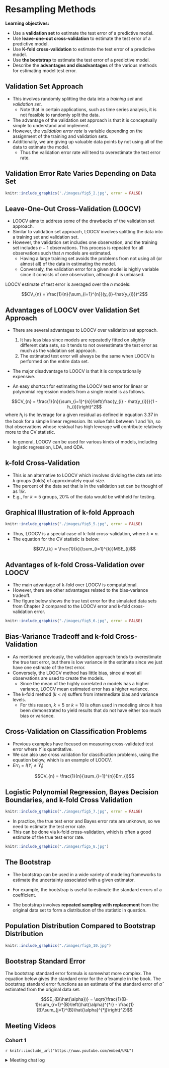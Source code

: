 # Resampling Methods

**Learning objectives:**

- Use a **validation set** to estimate the test error of a predictive model. 
- Use **leave-one-out cross-validation** to estimate the test error of a predictive model. 
- Use **K-fold cross-validation** to estimate the test error of a predictive model. 
- Use **the bootstrap** to estimate the test error of a predictive model. 
- Describe the **advantages and disadvantages** of the various methods for estimating model test error. 

## Validation Set Approach

- This involves randomly splitting the data into a *training set* and *validation set*.
  - Note that in certain applications, such as time series analysis, it is not feasible to randomly split the data.
- The advantage of the validation set approach is that it is conceptually simple to understand and implement.
- However, the *validation error rate* is variable depending on the assignment of the training and validation sets.
- Additionally, we are giving up valuable data points by not using all of the data to estimate the model.
  - Thus the validation error rate will tend to overestimate the test error rate.
  
## Validation Error Rate Varies Depending on Data Set
```r

knitr::include_graphics('./images/fig5_2.jpg', error = FALSE)
```
## Leave-One-Out Cross-Validation (LOOCV)

- LOOCV aims to address some of the drawbacks of the validation set approach.
- Similar to validation set approach, LOOCV involves splitting the data into a training set and validation set.
- However, the validation set includes one observation, and the training set includes $n-1$ observations. This process is repeated for all observations such that $n$ models are estimated.
  - Having a large training set avoids the problems from not using all (or almost all) of the data in estimating the model.
  - Conversely, the validation error for a given model is highly variable since it consists of one observation, although it is unbiased.

LOOCV estimate of test error is averaged over the $n$ models:

$$CV_{n} = \frac{1}{n}{\sum_{i=1}^{n}}(y_{i}-\hat{y_{i}})^2$$

## Advantages of LOOCV over Validation Set Approach

- There are several advantages to LOOCV over validation set approach.
  1. It has less bias since models are repeatedly fitted on slightly different data sets, so it tends to not overestimate the test error as much as the validation set approach.
  2. The estimated test error will always be the same when LOOCV is performed on the entire data set.
  
- The major disadvantage to LOOCV is that it is computationally expensive.

- An easy shortcut for estimating the LOOCV test error for linear or polynomial regression models from a single model is as follows.

$$CV_{n} = \frac{1}{n}{\sum_{i=1}^{n}}\left(\frac{y_{i} - \hat{y_{i}}}{1 - h_{i}}\right)^2$$
where $h_{i}$ is the leverage for a given residual as defined in equation 3.37 in the book for a simple linear regression. Its value falls between 1 and $1/n$, so that observations whose residual has high leverage will contribute relatively more to the CV statistic.

- In general, LOOCV can be used for various kinds of models, including logistic regression, LDA, and QDA. 

## k-fold Cross-Validation

- This is an alternative to LOOCV which involves dividing the data set into $k$ groups (folds) of approximately equal size. 
- The percent of the data set that is in the validation set can be thought of as $1/k$.
 - E.g., for $k=5$ groups, 20% of the data would be withheld for testing.
 
## Graphical Illustration of k-fold Approach

```r

knitr::include_graphics("./images/fig5_5.jpg", error = FALSE)

```
- Thus, LOOCV is a special case of k-fold cross-validation, where $k=n$.
- The equation for the CV statistic is below:

$$CV_{k} = \frac{1}{k}{\sum_{i=1}^{k}}MSE_{i}$$ 

## Advantages of k-fold Cross-Validation over LOOCV

- The main advantage of k-fold over LOOCV is computational.
- However, there are other advantages related to the bias-variance tradeoff.
- The figure below shows the true test error for the simulated data sets from Chapter 2 compared to the LOOCV error and k-fold cross-validation error.

```r

knitr::include_graphics("./images/fig5_6.jpg", error = FALSE)
```

## Bias-Variance Tradeoff and k-fold Cross-Validation

- As mentioned previously, the validation approach tends to overestimate the true test error, but there is low variance in the estimate since we just have one estimate of the test error.
- Conversely, the LOOCV method has little bias, since almost all observations are used to create the models. 
  - Since the mean of the highly correlated $n$ models has a higher variance, LOOCV mean estimated error has a higher variance.
- The k-fold method ($k<n$) suffers from intermediate bias and variance levels.
  - For this reason, $k=5$ or $k=10$ is often used in modeling since it has been demonstrated to yield results that do not have either too much bias or variance.
  
## Cross-Validation on Classification Problems

- Previous examples have focused on measuring cross-validated test error where $Y$ is quantitative. 
- We can also use cross validation for classification problems, using the equation below, which is an example of LOOCV.
- $Err_{i} = I(Y_{i}\neq\hat{Y}_{i})$

$$CV_{n} = \frac{1}{n}{\sum_{i=1}^{n}}Err_{i}$$

## Logistic Polynomial Regression, Bayes Decision Boundaries, and k-fold Cross Validation

```r

knitr::include_graphics("./images/fig5_7.jpg", error = FALSE)
```

- In practice, the true test error and Bayes error rate are unknown, so we need to estimate the test error rate.
- This can be done via k-fold cross-validation, which is often a good estimate of the true test error rate.

```r

knitr::include_graphics("./images/fig5_8.jpg")
```

## The Bootstrap

- The bootstrap can be used in a wide variety of modeling frameworks to estimate the uncertainty associated with a given estimator.
- For example, the bootstrap is useful to estimate the standard errors of a coefficient.

- The bootstrap involves **repeated sampling with replacement** from the original data set to form a distribution of the statistic in question.

## Population Distribution Compared to Bootstrap Distribution

```r

knitr::include_graphics("./images/fig5_10.jpg")

```

## Bootstrap Standard Error

The bootstrap standard error formula is somewhat more complex. The equation below gives the standard error for the $\hat{\alpha}$ example in the book. The bootstrap standard error functions as an estimate of the standard error of $\hat{\alpha}$ estimated from the original data set.

$$SE_{B(\hat{\alpha})} = \sqrt{\frac{1}{B-1}\sum_{r=1}^{B}\left(\hat{\alpha}^{*r} - \frac{1}{B}\sum_{j=1}^{B}\hat{\alpha}^{*j}\right)^2}$$

## Meeting Videos

### Cohort 1

`r knitr::include_url("https://www.youtube.com/embed/URL")`

<details>
<summary> Meeting chat log </summary>

```
ADD LOG HERE
```
</details>
